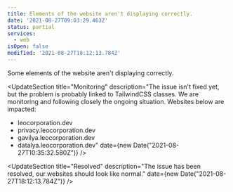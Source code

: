 ```yaml
---
title: Elements of the website aren't displaying correctly.
date: '2021-08-27T09:03:29.463Z'
status: partial
services:
  - web
isOpen: false
modified: '2021-08-27T18:12:13.784Z'
---
```

Some elements of the website aren't displaying correctly.


<UpdateSection title="Monitoring" description="The issue isn't fixed yet, but the problem is probably linked to TailwindCSS classes. We are monitoring and following closely the ongoing situation. Websites below are impacted:
- leocorporation.dev
- privacy.leocorporation.dev
- gavilya.leocorporation.dev
- datalya.leocorporation.dev" date={new Date("2021-08-27T10:35:32.580Z")} />


<UpdateSection title="Resolved" description="The issue has been resolved, our websites should look like normal." date={new Date("2021-08-27T18:12:13.784Z")} />